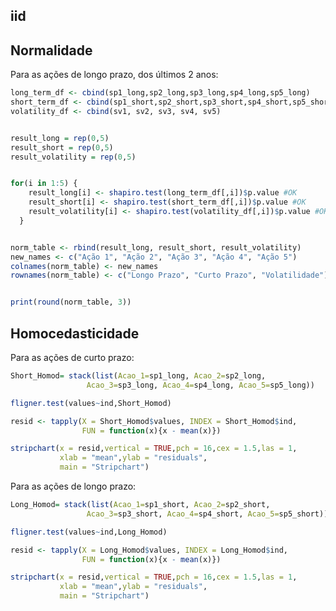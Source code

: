 ## iid



## Normalidade
Para as ações de longo prazo, dos últimos 2 anos:

```r

long_term_df <- cbind(sp1_long,sp2_long,sp3_long,sp4_long,sp5_long)
short_term_df <- cbind(sp1_short,sp2_short,sp3_short,sp4_short,sp5_short)
volatility_df <- cbind(sv1, sv2, sv3, sv4, sv5)


result_long = rep(0,5)
result_short = rep(0,5)
result_volatility = rep(0,5)


for(i in 1:5) {
    result_long[i] <- shapiro.test(long_term_df[,i])$p.value #OK
    result_short[i] <- shapiro.test(short_term_df[,i])$p.value #OK
    result_volatility[i] <- shapiro.test(volatility_df[,i])$p.value #OK
  }


norm_table <- rbind(result_long, result_short, result_volatility)
new_names <- c("Ação 1", "Ação 2", "Ação 3", "Ação 4", "Ação 5")
colnames(norm_table) <- new_names
rownames(norm_table) <- c("Longo Prazo", "Curto Prazo", "Volatilidade")


print(round(norm_table, 3))

```



## Homocedasticidade
Para as ações de curto prazo:
```r

Short_Homod= stack(list(Acao_1=sp1_long, Acao_2=sp2_long, 
                 Acao_3=sp3_long, Acao_4=sp4_long, Acao_5=sp5_long))

fligner.test(values~ind,Short_Homod)

resid <- tapply(X = Short_Homod$values, INDEX = Short_Homod$ind,
                FUN = function(x){x - mean(x)})

stripchart(x = resid,vertical = TRUE,pch = 16,cex = 1.5,las = 1,
           xlab = "mean",ylab = "residuals",
           main = "Stripchart")
```
Para as ações de longo prazo:
```r

Long_Homod= stack(list(Acao_1=sp1_short, Acao_2=sp2_short, 
                 Acao_3=sp3_short, Acao_4=sp4_short, Acao_5=sp5_short))

fligner.test(values~ind,Long_Homod)

resid <- tapply(X = Long_Homod$values, INDEX = Long_Homod$ind,
                FUN = function(x){x - mean(x)})

stripchart(x = resid,vertical = TRUE,pch = 16,cex = 1.5,las = 1,
           xlab = "mean",ylab = "residuals",
           main = "Stripchart")
```

